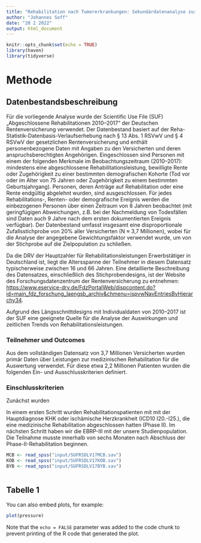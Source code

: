 ```yaml
---
title: "Rehabilitation nach Tumorerkrankungen: Sekundärdatenanalyse zur Rückkehr von Krebspatient:innen in den Beruf, 2010–2017"
author: "Johannes Soff"
date: "20 2 2022"
output: html_document
---
```


```r
knitr::opts_chunk$set(echo = TRUE)
library(haven)
library(tidyverse)
```

# Methode
## Datenbestandsbeschreibung
Für die vorliegende Analyse wurde der Scientific Use File (SUF) „Abgeschlossene Rehabilitationen 2010–2017“ der Deutschen Rentenversicherung verwendet. Der Datenbestand basiert auf der Reha-Statistik-Datenbasis-Verlaufserhebung nach § 13 Abs. 1 RSVwV und § 4 RSVwV der gesetzlichen Rentenversicherung und enthält personenbezogene Daten mit Angaben zu den Versicherten und deren anspruchsberechtigten Angehörigen.
Eingeschlossen sind Personen mit einem der folgenden Merkmale im Beobachtungszeitraum (2010–2017): mindestens eine abgeschlossene Rehabilitationsleistung, bewilligte Rente oder Zugehörigkeit zu einer bestimmten demografischen Kohorte (Tod vor oder im Alter von 75 Jahren oder Zugehörigkeit zu einem bestimmten Geburtsjahrgang).
Personen, deren Anträge auf Rehabilitation oder eine Rente endgültig abgelehnt wurden, sind ausgeschlossen. Für jedes Rehabilitations-, Renten- oder demografische Ereignis werden die einbezogenen Personen über einen Zeitraum von 8 Jahren beobachtet (mit geringfügigen Abweichungen, z.B. bei der Nachmeldung von Todesfällen sind Daten auch 9 Jahre nach dem ersten dokumentierten Ereignis verfügbar).
Der Datenbestand umfasst insgesamt eine disproportionale Zufallsstichprobe von 20% aller Versicherten (N ≈ 3,7 Millionen), wobei für die Analyse der angegebene Gewichtungsfaktor verwendet wurde, um von der Stichprobe auf die Zielpopulation zu schließen.

Da die DRV der Hauptzahler für Rehabilitationsleistungen Erwerbstätiger in Deutschland ist, liegt die Altersspanne der Teilnehmer in diesem Datensatz typischerweise zwischen 16 und 66 Jahren. Eine detaillierte Beschreibung des Datensatzes, einschließlich des Stichprobendesigns, ist der Website des Forschungsdatenzentrum der Rentenversicherung zu entnehmen: <https://www.eservice-drv.de/FdzPortalWeb/dispcontent.do?id=main_fdz_forschung_laengsb_archiv&chmenu=ispvwNavEntriesByHierarchy34>.

Aufgrund des Längsschnittdesigns mit Individualdaten von 2010–2017 ist der SUF eine geeignete Quelle für die Analyse der Auswirkungen und zeitlichen Trends von Rehabilitationsleistungen.

### Teilnehmer und Outcomes
Aus dem vollständigen Datensatz von 3,7 Millionen Versicherten wurden primär Daten über Leistungen zur medizinischen Rehabilitation für die Auswertung verwendet. Für diese etwa 2,2 Millionen Patienten wurden die folgenden Ein- und Ausschlusskriterien definiert.

### Einschlusskriterien
Zunächst wurden 

In einem ersten Schritt wurden Rehabilitationspatienten mit mit der Hauptdiagnose KHK oder ischämische Herzkrankheit (ICD10 I20.-I25.), die eine medizinische Rehabilitation abgeschlossen hatten (Phase II). Im nächsten Schritt haben wir die EBRP-III mit der unsere Studienpopulation. Die Teilnahme musste innerhalb von sechs Monaten nach Abschluss der Phase-II-Rehabilitation beginnen.


```r
MCB <- read_spss("input/SUFRSDLV17MCB.sav")
KOB <- read_spss("input/SUFRSDLV17KOB.sav")
BYB <- read_spss("input/SUFRSDLV17BYB.sav")



```

## Tabelle 1

You can also embed plots, for example:

```r
plot(pressure)
```

Note that the `echo = FALSE` parameter was added to the code chunk to prevent printing of the R code that generated the plot.

